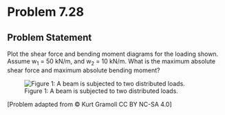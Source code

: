# Problem 7.28 {.unnumbered}

## Problem Statement

Plot the shear force and bending moment diagrams for the loading shown. Assume w<sub>1</sub> = 50 kN/m, and w<sub>2</sub> = 10 kN/m. What is the maximum absolute shear force and maximum absolute bending moment?


![Figure 1: A beam is subjected to two distributed loads.](images/333.png){fig-alt="A beam is subjected to a distributed load, w1 between B and C. Another distributed load is applied between A and D. The distance between A and B is 40 cm, the distance between B and C is 20 cm, and the distance between C and D is 40 cm."}

\[Problem adapted from © Kurt Gramoll CC BY NC-SA 4.0\]